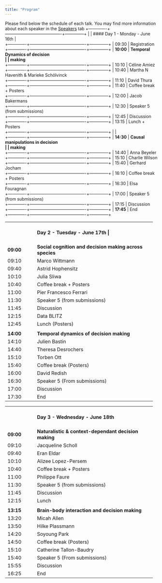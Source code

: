 ```yaml
---
title: "Program"
---
```


Please find below the schedule of each talk. You may find more information about each speaker in the [Speakers](speakers) tab
+-------------+----------------------------------------+--------------+
|             | #### Day 1 - Monday - June 16th \|    
+-------------+----------------------------------------+--------------+
| 09:30       | Registration                         
+-------------+----------------------------------------+--------------+
| **10:00**   | **Temporal Dynamics of decision       
|             | making**                            
+-------------+----------------------------------------+--------------+
| 10:10       | Céline Amiez                           
+-------------+----------------------------------------+--------------+
| 10:40       | Martha N Havenith & Marieke Schölvinck  
+-------------+----------------------------------------+--------------+
| 11:10       | David Thura                             
+-------------+----------------------------------------+--------------+
| 11:40       | Coffee break + Posters                
+-------------+----------------------------------------+--------------+
| 12:00       | Jacob Bakermans                          
+-------------+----------------------------------------+--------------+
| 12:30       | Speaker 5 (from submissions)         
+-------------+----------------------------------------+--------------+
| 12:45       | Discussion                       
+-------------+----------------------------------------+--------------+
| 13:15       | Lunch + Posters                   
+-------------+----------------------------------------+--------------+
|             |                                     
+-------------+----------------------------------------+--------------+
| **14:30**   | **Causal manipulations in decision    
|             | making**                             
+-------------+----------------------------------------+--------------+
| 14:40       | Anna Beyeler                            
+-------------+----------------------------------------+--------------+
| 15:10       | Charlie Wilson                         
+-------------+----------------------------------------+--------------+
| 15:40       | Gerhard Jocham                           
+-------------+----------------------------------------+--------------+
| 16:10       | Coffee break + Posters           
+-------------+----------------------------------------+--------------+
| 16:30       | Elsa Fouragnan                          
+-------------+----------------------------------------+--------------+
| 17:00       | Speaker 5 (from submissions)        
+-------------+----------------------------------------+--------------+
| 17:15       | Discussion                          
+-------------+----------------------------------------+--------------+
| **17:45**   | End                                   
+-------------+----------------------------------------+--------------+

+-------------+----------------------------------------+--------------+
|             | #### Day 2 - Tuesday - June 17th \|   
+-------------+----------------------------------------+--------------+
| **09:00**   | **Social cognition and decision making
|             | across species**                      
+-------------+----------------------------------------+--------------+
| 09:10       | Marco Wittmann                          
+-------------+----------------------------------------+--------------+
| 09:40       | Astrid Hophensitz                         
+-------------+----------------------------------------+--------------+
| 10:10       | Julia Sliwa                             
+-------------+----------------------------------------+--------------+
| 10:40       | Coffee break + Posters             
+-------------+----------------------------------------+--------------+
| 11:00       | Pier Francesco Ferrari                      
+-------------+----------------------------------------+--------------+
| 11:30       | Speaker 5 (from submissions)      
+-------------+----------------------------------------+--------------+
| 11:45       | Discussion                       
+-------------+----------------------------------------+--------------+
| 12:15       | Data BLITZ                          
+-------------+----------------------------------------+--------------+
| 12:45       | Lunch (Posters)                      
+-------------+----------------------------------------+--------------+
|             |                                    
+-------------+----------------------------------------+--------------+
| **14:00**   | **Temporal dynamics of decision making**      
+-------------+----------------------------------------+--------------+
| 14:10       | Julien Bastin                     
+-------------+----------------------------------------+--------------+
| 14:40       | Theresa Desrochers                          
+-------------+----------------------------------------+--------------+
| 15:10       | Torben Ott                        
+-------------+----------------------------------------+--------------+
| 15:40       | Coffee break (Posters)               
+-------------+----------------------------------------+--------------+
| 16:00       | David Redish                          
+-------------+----------------------------------------+--------------+
| 16:30       | Speaker 5 (From submissions)         
+-------------+----------------------------------------+--------------+
| 17:00       | Discussion                          
+-------------+----------------------------------------+--------------+
| 17:30       | End                                  
+-------------+----------------------------------------+--------------+

+-------------+----------------------------------------+--------------+
|             | #### Day 3 - Wednesday - June 18th  
+-------------+----------------------------------------+--------------+
| **09:00**   | **Naturalistic & context-dependant decision making**                             
+-------------+----------------------------------------+--------------+
| 09:10       | Jacqueline Scholl                        
+-------------+----------------------------------------+--------------+
| 09:40       | Eran Eldar                       
+-------------+----------------------------------------+--------------+
| 10:10       | Alizee Lopez-Persem                   
+-------------+----------------------------------------+--------------+
| 10:40       | Coffee break + Posters            
+-------------+----------------------------------------+--------------+
| 11:00       | Philippe Faure                    
+-------------+----------------------------------------+--------------+
| 11:30       | Speaker 5 (from submissions)     
+-------------+----------------------------------------+--------------+
| 11:45       | Discussion                         
+-------------+----------------------------------------+--------------+
| 12:15       | Lunch                             
+-------------+----------------------------------------+--------------+
|             |                                 
+-------------+----------------------------------------+--------------+
| **13:15**   | **Brain-body interaction and decision making**   
+-------------+----------------------------------------+--------------+
| 13:20       | Micah Allen                    
+-------------+----------------------------------------+--------------+
| 13:50       | Hilke Plassmann                     
+-------------+----------------------------------------+--------------+
| 14:20       | Soyoung Park                      
+-------------+----------------------------------------+--------------+
| 14:50       | Coffee break (Posters)          
+-------------+----------------------------------------+--------------+
| 15:10       | Catherine Tallon-Baudry                
+-------------+----------------------------------------+--------------+
| 15:40       | Speaker 5 (From submissions)      
+-------------+----------------------------------------+--------------+
| 15:55       | Discussion                       
+-------------+----------------------------------------+--------------+
| 16:25       | End                                
+-------------+----------------------------------------+--------------+